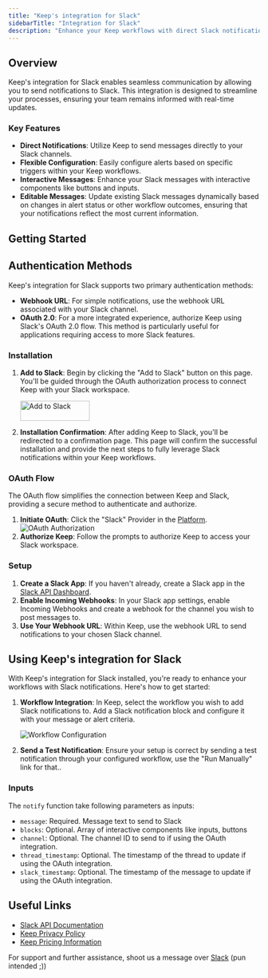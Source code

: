 ```yaml
---
title: "Keep's integration for Slack"
sidebarTitle: "Integration for Slack"
description: "Enhance your Keep workflows with direct Slack notifications. Simplify communication with timely updates and alerts directly within Slack."
---
```


## Overview

Keep's integration for Slack enables seamless communication by allowing you to send notifications to Slack. This integration is designed to streamline your processes, ensuring your team remains informed with real-time updates.

### Key Features

- **Direct Notifications**: Utilize Keep to send messages directly to your Slack channels.
- **Flexible Configuration**: Easily configure alerts based on specific triggers within your Keep workflows.
- **Interactive Messages**: Enhance your Slack messages with interactive components like buttons and inputs.
- **Editable Messages**: Update existing Slack messages dynamically based on changes in alert status or other workflow outcomes, ensuring that your notifications reflect the most current information.

## Getting Started

## Authentication Methods

Keep's integration for Slack supports two primary authentication methods:

- **Webhook URL**: For simple notifications, use the webhook URL associated with your Slack channel.
- **OAuth 2.0**: For a more integrated experience, authorize Keep using Slack's OAuth 2.0 flow. This method is particularly useful for applications requiring access to more Slack features.

### Installation

1. **Add to Slack**: Begin by clicking the "Add to Slack" button on this page. You'll be guided through the OAuth authorization process to connect Keep with your Slack workspace.

    <a href="https://slack.com/oauth/v2/authorize?client_id=5336118933622.5881985084595&scope=chat:write&user_scope="><img alt="Add to Slack" height="40" width="139" src="https://platform.slack-edge.com/img/add_to_slack.png" srcSet="https://platform.slack-edge.com/img/add_to_slack.png 1x, https://platform.slack-edge.com/img/add_to_slack@2x.png 2x" /></a>

2. **Installation Confirmation**: After adding Keep to Slack, you'll be redirected to a confirmation page. This page will confirm the successful installation and provide the next steps to fully leverage Slack notifications within your Keep workflows.

### OAuth Flow

The OAuth flow simplifies the connection between Keep and Slack, providing a secure method to authenticate and authorize.

1. **Initiate OAuth**: Click the "Slack" Provider in the [Platform](https://platform.keephq.dev).
![OAuth Authorization](/images/slack/slack-oauth.png)
2. **Authorize Keep**: Follow the prompts to authorize Keep to access your Slack workspace.

### Setup

1. **Create a Slack App**: If you haven't already, create a Slack app in the [Slack API Dashboard](https://api.slack.com/apps).
2. **Enable Incoming Webhooks**: In your Slack app settings, enable Incoming Webhooks and create a webhook for the channel you wish to post messages to.
3. **Use Your Webhook URL**: Within Keep, use the webhook URL to send notifications to your chosen Slack channel.

## Using Keep's integration for Slack

With Keep's integration for Slack installed, you're ready to enhance your workflows with Slack notifications. Here's how to get started:

1. **Workflow Integration**: In Keep, select the workflow you wish to add Slack notifications to. Add a Slack notification block and configure it with your message or alert criteria.

    ![Workflow Configuration](/images/slack/slack-workflow.png)

2. **Send a Test Notification**: Ensure your setup is correct by sending a test notification through your configured workflow, use the "Run Manually" link for that..

### Inputs

The `notify` function take following parameters as inputs:

- `message`: Required. Message text to send to Slack
- `blocks`: Optional. Array of interactive components like inputs, buttons
- `channel`: Optional. The channel ID to send to if using the OAuth integration.
- `thread_timestamp`: Optional. The timestamp of the thread to update if using the OAuth integration.
- `slack_timestamp`: Optional. The timestamp of the message to update if using the OAuth integration.


## Useful Links

- [Slack API Documentation](https://api.slack.com/messaging/webhooks)
- [Keep Privacy Policy](https://www.keephq.dev/privacy-policy)
- [Keep Pricing Information](https://www.keephq.dev/pricing)

<Tip>For support and further assistance, shoot us a message over [Slack](https://slack.keephq.dev) (pun intended ;))</Tip>
